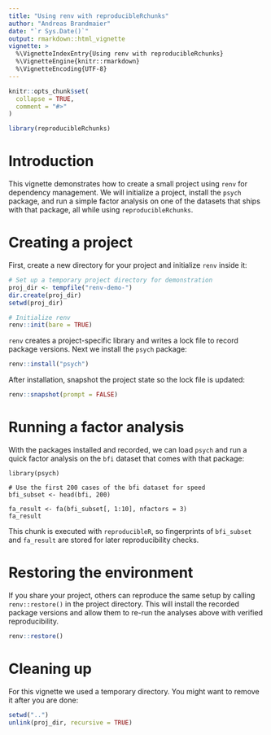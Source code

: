 ```yaml
---
title: "Using renv with reproducibleRchunks"
author: "Andreas Brandmaier"
date: "`r Sys.Date()`"
output: rmarkdown::html_vignette
vignette: >
  %\VignetteIndexEntry{Using renv with reproducibleRchunks}
  %\VignetteEngine{knitr::rmarkdown}
  %\VignetteEncoding{UTF-8}
---
```


```r
knitr::opts_chunk$set(
  collapse = TRUE,
  comment = "#>"
)

library(reproducibleRchunks)
```

# Introduction

This vignette demonstrates how to create a small project using
`renv` for dependency management. We will initialize a project,
install the `psych` package, and run a simple factor analysis on
one of the datasets that ships with that package, all while using
`reproducibleRchunks`.

# Creating a project

First, create a new directory for your project and initialize
`renv` inside it:

```r
# Set up a temporary project directory for demonstration
proj_dir <- tempfile("renv-demo-")
dir.create(proj_dir)
setwd(proj_dir)

# Initialize renv
renv::init(bare = TRUE)
```

`renv` creates a project-specific library and writes a lock file
to record package versions. Next we install the `psych` package:

```r
renv::install("psych")
```

After installation, snapshot the project state so the lock file is
updated:

```r
renv::snapshot(prompt = FALSE)
```

# Running a factor analysis

With the packages installed and recorded, we can load `psych` and
run a quick factor analysis on the `bfi` dataset that comes with
that package:

```reproducibleR
library(psych)

# Use the first 200 cases of the bfi dataset for speed
bfi_subset <- head(bfi, 200)

fa_result <- fa(bfi_subset[, 1:10], nfactors = 3)
fa_result
```

This chunk is executed with `reproducibleR`, so fingerprints of
`bfi_subset` and `fa_result` are stored for later reproducibility
checks.

# Restoring the environment

If you share your project, others can reproduce the same setup by
calling `renv::restore()` in the project directory. This will
install the recorded package versions and allow them to re-run
the analyses above with verified reproducibility.

```r
renv::restore()
```

# Cleaning up

For this vignette we used a temporary directory. You might want to
remove it after you are done:

```r
setwd("..")
unlink(proj_dir, recursive = TRUE)
```

